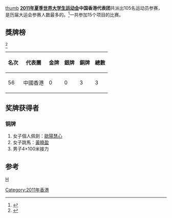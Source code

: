 [[文件:Flag_of_Hong_Kong.svg|thumb]]
'''[[2011年夏季世界大学生运动会|2011年夏季世界大学生运动会]]中国香港代表团'''共派出105名运动员参赛，是历届大运会参赛人数最多的。<ref>{{Cite web |url=http://sports.sina.com.cn/o/2011-08-10/20015697329.shtml |title=中国香港派出历来最大代表团参加深圳大运会 |accessdate=2011-08-15 |archive-date=2016-03-04 |archive-url=https://web.archive.org/web/20160304120356/http://sports.sina.com.cn/o/2011-08-10/20015697329.shtml |dead-url=no }}</ref>一共参加15个项目的比赛。

==獎牌榜==
<ref>{{cite web |url=http://match.sz2011.org/Medal/CHI.htm |title=獎牌榜 |archiveurl=https://archive.is/20120714212414/http://match.sz2011.org/Medal/CHI.htm |archivedate=2012-07-14 |deadurl=yes |accessdate=2011-08-15 }}</ref>
{| class="wikitable"
|-
! 名次 !! 代表團 !! 金牌 !! 銀牌 !! 銅牌 !! 總數
|-
| 56 || 中國香港 || 0 || 0 || 3||3
|}

==奖牌获得者==
===铜牌===
#女子個人佩劍：[[歐陽慧心|歐陽慧心]]
#女子跳馬：[[黃曉盈|黃曉盈]]
#男子4×100米接力

==参考==
<references/>
{{2011年夏季世界大学生运动会代表团}}
[[分类:2011年夏季世界大学生运动会代表团|H]]
[[Category:2011年香港|Category:2011年香港]]